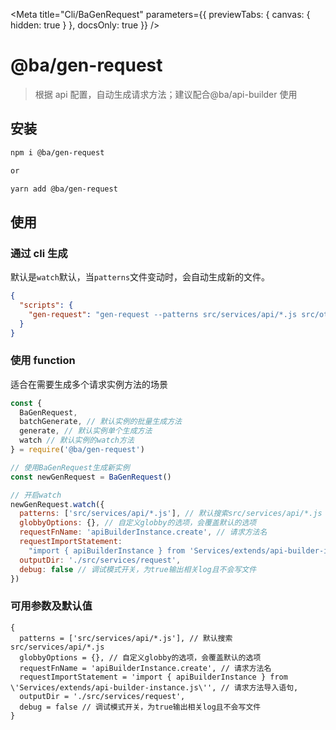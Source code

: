 
<Meta
  title="Cli/BaGenRequest"
  parameters={{ previewTabs: { canvas: { hidden: true } }, docsOnly: true }}
/>

# @ba/gen-request

> 根据 api 配置，自动生成请求方法；建议配合@ba/api-builder 使用

## 安装

```bash
npm i @ba/gen-request

or

yarn add @ba/gen-request
```

## 使用

### 通过 cli 生成

默认是`watch`默认，当`patterns`文件变动时，会自动生成新的文件。

```json
{
  "scripts": {
    "gen-request": "gen-request --patterns src/services/api/*.js src/other/dir/*.js --output src/services/request --debug --requestFnName axiosFn --requestImportStatement import { apiBuilderInstance } from 'Services/extends/api-builder-instance.js'"
  }
}
```

### 使用 function

适合在需要生成多个请求实例方法的场景

```js
const {
  BaGenRequest,
  batchGenerate, // 默认实例的批量生成方法
  generate, // 默认实例单个生成方法
  watch // 默认实例的watch方法
} = require('@ba/gen-request')

// 使用BaGenRequest生成新实例
const newGenRequest = BaGenRequest()

// 开启watch
newGenRequest.watch({
  patterns: ['src/services/api/*.js'], // 默认搜索src/services/api/*.js
  globbyOptions: {}, // 自定义globby的选项，会覆盖默认的选项
  requestFnName: 'apiBuilderInstance.create', // 请求方法名
  requestImportStatement:
    "import { apiBuilderInstance } from 'Services/extends/api-builder-instance.js'", // 请求方法导入语句,
  outputDir: './src/services/request',
  debug: false // 调试模式开关，为true输出相关log且不会写文件
})
```

### 可用参数及默认值

```
{
  patterns = ['src/services/api/*.js'], // 默认搜索src/services/api/*.js
  globbyOptions = {}, // 自定义globby的选项，会覆盖默认的选项
  requestFnName = 'apiBuilderInstance.create', // 请求方法名
  requestImportStatement = 'import { apiBuilderInstance } from \'Services/extends/api-builder-instance.js\'', // 请求方法导入语句,
  outputDir = './src/services/request',
  debug = false // 调试模式开关，为true输出相关log且不会写文件
}
```
